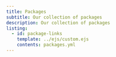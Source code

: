 ```yaml
---
title: Packages
subtitle: Our collection of packages
description: Our collection of packages
listing:
  - id: package-links
    template: ../ejs/custom.ejs
    contents: packages.yml
---
```


::: {#package-links .column-screen-inset-right style="max-width: 1200px;"}
:::
